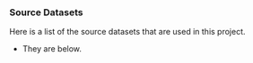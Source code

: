 ### Source Datasets

Here is a list of the source datasets that are used in this project.

- They are below.
